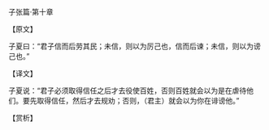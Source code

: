 

子张篇·第十章

【原文】

子夏曰：“君子信而后劳其民；未信，则以为厉己也，信而后谏；未信，则以为谤己也。”

【译文】

子夏说：“君子必须取得信任之后才去役使百姓，否则百姓就会以为是在虐待他们。要先取得信任，然后才去规劝；否则，（君主）就会以为你在诽谤他。”

【赏析】

